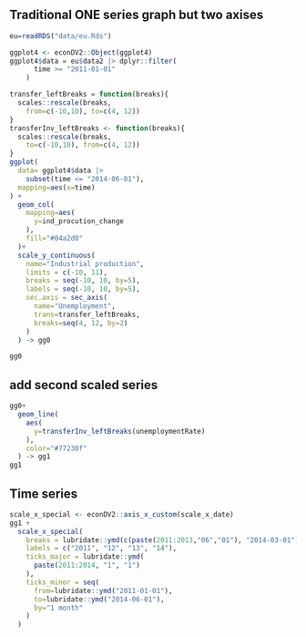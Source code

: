 
## Traditional ONE series graph but two axises

```r
eu=readRDS("data/eu.Rds")

ggplot4 <- econDV2::Object(ggplot4)
ggplot4$data = eu$data2 |> dplyr::filter(
      time >= "2011-01-01"
    )

transfer_leftBreaks = function(breaks){
  scales::rescale(breaks, 
    from=c(-10,10), to=c(4, 12))
}
transferInv_leftBreaks <- function(breaks){
  scales::rescale(breaks, 
    to=c(-10,10), from=c(4, 12))
}
ggplot(
  data= ggplot4$data |>
    subset(time <= "2014-06-01"),
  mapping=aes(x=time)
) +
  geom_col(
    mapping=aes(
      y=ind_procution_change
    ),
    fill="#04a2d0"
  )+
  scale_y_continuous(
    name="Industrial production",
    limits = c(-10, 11),
    breaks = seq(-10, 10, by=5),
    labels = seq(-10, 10, by=5),
    sec.axis = sec_axis(
      name="Unemployment",
      trans=transfer_leftBreaks,
      breaks=seq(4, 12, by=2)
    )
  ) -> gg0

gg0
```

## add second scaled series

```r
gg0+
  geom_line(
    aes(
      y=transferInv_leftBreaks(unemploymentRate)
    ),
    color="#77230f"
  ) -> gg1
gg1
```


## Time series

```r
scale_x_special <- econDV2::axis_x_custom(scale_x_date)
gg1 +  
  scale_x_special(
    breaks = lubridate::ymd(c(paste(2011:2013,"06","01"), "2014-03-01")),
    labels = c("2011", "12", "13", "14"),
    ticks_major = lubridate::ymd(
      paste(2011:2014, "1", "1")
    ),
    ticks_minor = seq(
      from=lubridate::ymd("2011-01-01"),
      to=lubridate::ymd("2014-06-01"),
      by="1 month"
    )
  )
```

